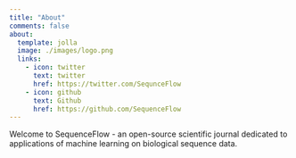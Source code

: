```yaml
---
title: "About"
comments: false
about:
  template: jolla
  image: ./images/logo.png
  links:
    - icon: twitter
      text: twitter
      href: https://twitter.com/SequnceFlow
    - icon: github
      text: Github
      href: https://github.com/SequenceFlow
---
```


Welcome to SequenceFlow - an open-source scientific journal dedicated to applications of machine learning on biological sequence data.